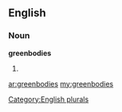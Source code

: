 ==English==

===Noun===
'''greenbodies'''

# {{plural of|[[greenbody]]}}

[[Category:English plurals]]

[[ar:greenbodies]]
[[my:greenbodies]]